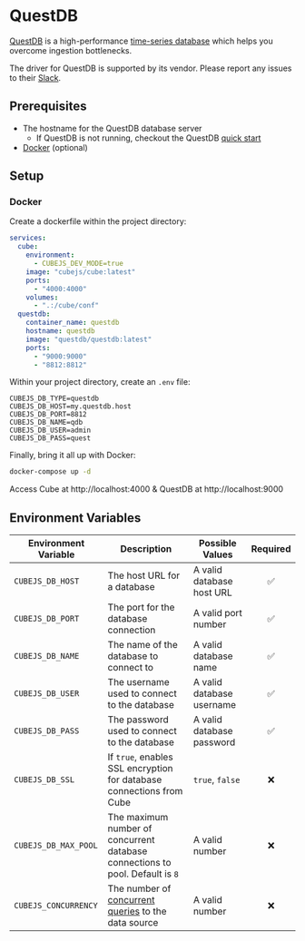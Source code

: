 # QuestDB

[QuestDB][questdb] is a high-performance [time-series database][time-series-database-glossary] which helps you overcome ingestion bottlenecks.

<WarningBox>

The driver for QuestDB is supported by its vendor. Please report any issues to
their [Slack][questdb-slack].

</WarningBox>

## Prerequisites

- The hostname for the QuestDB database server
  - If QuestDB is not running, checkout the QuestDB [quick start][questdb-quick-start]
- [Docker][docker] (optional)

## Setup

### Docker

Create a dockerfile within the project directory:

```yaml title=docker-compose.yml
services:
  cube:
    environment:
      - CUBEJS_DEV_MODE=true
    image: "cubejs/cube:latest"
    ports:
      - "4000:4000"
    volumes:
      - ".:/cube/conf"
  questdb:
    container_name: questdb
    hostname: questdb
    image: "questdb/questdb:latest"
    ports:
      - "9000:9000"
      - "8812:8812"
```

Within your project directory, create an `.env` file:

```dotenv
CUBEJS_DB_TYPE=questdb
CUBEJS_DB_HOST=my.questdb.host
CUBEJS_DB_PORT=8812
CUBEJS_DB_NAME=qdb
CUBEJS_DB_USER=admin
CUBEJS_DB_PASS=quest
```

Finally, bring it all up with Docker:

```bash title=shell
docker-compose up -d
```

Access Cube at http://localhost:4000 & QuestDB at http://localhost:9000

## Environment Variables

| Environment Variable | Description                                                                         | Possible Values           | Required |
| -------------------- | ----------------------------------------------------------------------------------- | ------------------------- | :------: |
| `CUBEJS_DB_HOST`     | The host URL for a database                                                         | A valid database host URL |    ✅    |
| `CUBEJS_DB_PORT`     | The port for the database connection                                                | A valid port number       |    ✅    |
| `CUBEJS_DB_NAME`     | The name of the database to connect to                                              | A valid database name     |    ✅    |
| `CUBEJS_DB_USER`     | The username used to connect to the database                                        | A valid database username |    ✅    |
| `CUBEJS_DB_PASS`     | The password used to connect to the database                                        | A valid database password |    ✅    |
| `CUBEJS_DB_SSL`      | If `true`, enables SSL encryption for database connections from Cube                | `true`, `false`           |    ❌    |
| `CUBEJS_DB_MAX_POOL` | The maximum number of concurrent database connections to pool. Default is `8`       | A valid number            |    ❌    |
| `CUBEJS_CONCURRENCY` | The number of [concurrent queries][ref-data-source-concurrency] to the data source | A valid number |    ❌    |

[ref-data-source-concurrency]: /product/configuration/concurrency#data-source-concurrency

[questdb]: https://questdb.io/
[questdb-slack]: https://slack.questdb.io/
[time-series-database-glossary]: https://questdb.io/glossary/time-series/database/
[questdb-quick-start]: https://questdb.io/docs/quick-start/
[docker]: https://docs.docker.com/get-docker/
